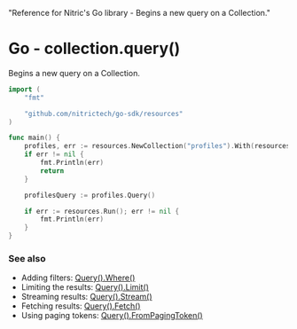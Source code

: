   "Reference for Nitric's Go library - Begins a new query on a Collection."

# Go - collection.query()

Begins a new query on a Collection.

```go
import (
	"fmt"

	"github.com/nitrictech/go-sdk/resources"
)

func main() {
	profiles, err := resources.NewCollection("profiles").With(resources.CollectionReading, resources.CollectionWriting, resources.CollectionDeleting)
	if err != nil {
		fmt.Println(err)
		return
	}

	profilesQuery := profiles.Query()

	if err := resources.Run(); err != nil {
		fmt.Println(err)
	}
}
```

### See also

- Adding filters: [Query().Where()](./collection-query-where)
- Limiting the results: [Query().Limit()](./collection-query-limit)
- Streaming results: [Query().Stream()](./collection-query-stream)
- Fetching results: [Query().Fetch()](./collection-query-fetch)
- Using paging tokens: [Query().FromPagingToken()](./collection-query-pagingfrom)
